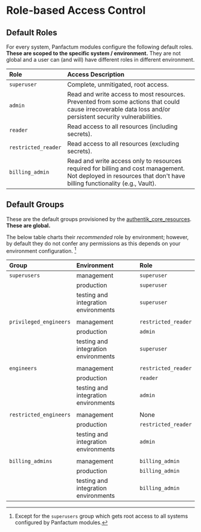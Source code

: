 # Role-based Access Control

## Default Roles

For every system, Panfactum modules configure the following default roles. **These are scoped to the
specific system / environment.** They are not global and a user can (and will) have different roles
in different environment.

| Role                | Access Description                                                                                                                                                |
| :------------------ | :---------------------------------------------------------------------------------------------------------------------------------------------------------------- |
| `superuser`         | Complete, unmitigated, root access.                                                                                                                               |
| `admin`             | Read and write access to most resources. Prevented from some actions that could cause irrecoverable data loss and/or persistent security vulnerabilities.         |
| `reader`            | Read access to all resources (including secrets).                                                                                                                 |
| `restricted_reader` | Read access to all resources (excluding secrets).                                                                                                                 |
| `billing_admin`     | Read and write access only to resources required for billing and cost management.  Not deployed in resources that don't have billing functionality (e.g., Vault). |

## Default Groups

These are the default groups provisioned by the [authentik\_core\_resources](/main/reference/infrastructure-modules/direct/authentik/authentik_core_resources). **These
are global.**

The below table charts their *recommended* role by environment; however, by default they do not confer any permissions as this depends
on your environment configuration. [^1]

| Group                  | Environment                          | Role                |
| :--------------------- | :----------------------------------- | :------------------ |
| `superusers`           | management                           | `superuser`         |
|                        | production                           | `superuser`         |
|                        | testing and integration environments | `superuser`         |
|                        |                                      |                     |
| `privileged_engineers` | management                           | `restricted_reader` |
|                        | production                           | `admin`             |
|                        | testing and integration environments | `superuser`         |
|                        |                                      |                     |
| `engineers`            | management                           | `restricted_reader` |
|                        | production                           | `reader`            |
|                        | testing and integration environments | `admin`             |
|                        |                                      |                     |
| `restricted_engineers` | management                           | None                |
|                        | production                           | `restricted_reader` |
|                        | testing and integration environments | `admin`             |
|                        |                                      |                     |
| `billing_admins`       | management                           | `billing_admin`     |
|                        | production                           | `billing_admin`     |
|                        | testing and integration environments | `billing_admin`     |

[^1]: Except for the `superusers` group which gets root access to all systems configured by Panfactum modules.
